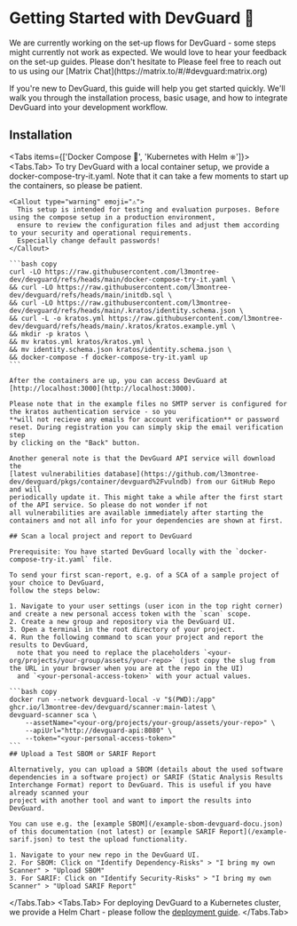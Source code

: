 
# Getting Started with DevGuard 🚀

<Callout type="warning" emoji="⚠️">
  We are currently working on the set-up flows for DevGuard - some steps might currently not work as expected.
  We would love to hear your feedback on the set-up guides. Please don't hesitate to
  Please feel free to reach out to us using our [Matrix Chat](https://matrix.to/#/#devguard:matrix.org)
</Callout>

If you're new to DevGuard, this guide will help you get started quickly. We'll walk you
through the installation process, basic usage, and how to integrate DevGuard into your
development workflow.

## Installation


<Tabs items={['Docker Compose 🐳', 'Kubernetes with Helm ⎈']}>
  <Tabs.Tab>
    To try DevGuard with a local container setup, we provide a docker-compose-try-it.yaml. Note that it can take 
    a few moments to start up the containers, so please be patient.

    <Callout type="warning" emoji="⚠️">
      This setup is intended for testing and evaluation purposes. Before using the compose setup in a production environment,
      ensure to review the configuration files and adjust them according to your security and operational requirements.
      Especially change default passwords!
    </Callout>

    ```bash copy
    curl -LO https://raw.githubusercontent.com/l3montree-dev/devguard/refs/heads/main/docker-compose-try-it.yaml \
    && curl -LO https://raw.githubusercontent.com/l3montree-dev/devguard/refs/heads/main/initdb.sql \
    && curl -LO https://raw.githubusercontent.com/l3montree-dev/devguard/refs/heads/main/.kratos/identity.schema.json \
    && curl -L -o kratos.yml https://raw.githubusercontent.com/l3montree-dev/devguard/refs/heads/main/.kratos/kratos.example.yml \
    && mkdir -p kratos \
    && mv kratos.yml kratos/kratos.yml \
    && mv identity.schema.json kratos/identity.schema.json \
    && docker-compose -f docker-compose-try-it.yaml up
    ```

    After the containers are up, you can access DevGuard at [http://localhost:3000](http://localhost:3000).

    Please note that in the example files no SMTP server is configured for the kratos authentication service - so you
    **will not recieve any emails for account verification** or password reset. During registration you can simply skip the email verification step
    by clicking on the "Back" button.

    Another general note is that the DevGuard API service will download the
    [latest vulnerabilities database](https://github.com/l3montree-dev/devguard/pkgs/container/devguard%2Fvulndb) from our GitHub Repo and will
    periodically update it. This might take a while after the first start of the API service. So please do not wonder if not
    all vulnerabilities are available immediately after starting the containers and not all info for your dependencies are shown at first.

    ## Scan a local project and report to DevGuard

    Prerequisite: You have started DevGuard locally with the `docker-compose-try-it.yaml` file.

    To send your first scan-report, e.g. of a SCA of a sample project of your choice to DevGuard,
    follow the steps below: 

    1. Navigate to your user settings (user icon in the top right corner) and create a new personal access token with the `scan` scope.
    2. Create a new group and repository via the DevGuard UI.
    3. Open a terminal in the root directory of your project.
    4. Run the following command to scan your project and report the results to DevGuard,
      note that you need to replace the placeholders `<your-org/projects/your-group/assets/your-repo>` (just copy the slug from the URL in your browser when you are at the repo in the UI)
      and `<your-personal-access-token>` with your actual values.

    ```bash copy
    docker run --network devguard-local -v "$(PWD):/app" ghcr.io/l3montree-dev/devguard/scanner:main-latest \
    devguard-scanner sca \
        --assetName="<your-org/projects/your-group/assets/your-repo>" \
        --apiUrl="http://devguard-api:8080" \
        --token="<your-personal-access-token>"
    ```
    ## Upload a Test SBOM or SARIF Report

    Alternatively, you can upload a SBOM (details about the used software dependencies in a software project) or SARIF (Static Analysis Results Interchange Format) report to DevGuard. This is useful if you have already scanned your
    project with another tool and want to import the results into DevGuard.

    You can use e.g. the [example SBOM](/example-sbom-devguard-docu.json) of this documentation (not latest) or [example SARIF Report](/example-sarif.json) to test the upload functionality.

    1. Navigate to your new repo in the DevGuard UI.
    2. For SBOM: Click on "Identify Dependency-Risks" > "I bring my own Scanner" > "Upload SBOM"
    3. For SARIF: Click on "Identify Security-Risks" > "I bring my own Scanner" > "Upload SARIF Report"

  </Tabs.Tab>
  <Tabs.Tab>
    For deploying DevGuard to a Kubernetes cluster, we provide a Helm Chart -
    please follow the [deployment guide](/getting-started/self-hosting-devguard/kubernetes).
  </Tabs.Tab>
</Tabs>
